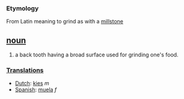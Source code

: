 === Etymology ===
From Latin meaning to grind as with a [[millstone]]

== [[noun]] ==
# a back tooth having a broad surface used for grinding one's food.

===[[Translation]]s===
*[[Dutch]]: [[kies]] ''m''
*[[Spanish]]: [[muela]] ''f''
